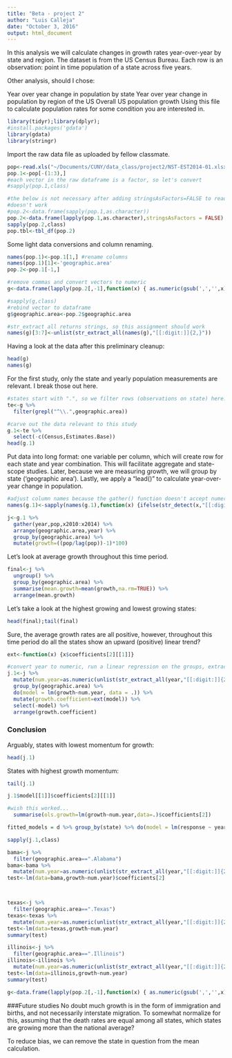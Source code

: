 ```yaml
---
title: "Beta - project 2"
author: "Luis Calleja"
date: "October 3, 2016"
output: html_document
---
```

In this analysis we will calculate changes in growth rates year-over-year by state and region. The dataset is from the US Census Bureau. Each row is an observation: point in time population of a state across five years.

Other analysis, should I chose:

Year over year change in population by state
Year over year change in population by region of the US 
Overall US population growth
Using this file to calculate population rates  for some condition you are interested in.
```r
library(tidyr);library(dplyr);
#install.packages('gdata')
library(gdata)
library(stringr)
```

Import the raw data file as uploaded by fellow classmate.
```r
pop<-read.xls("~/Documents/CUNY/data_class/project2/NST-EST2014-01.xlsx",header=FALSE, stringsAsFactors=FALSE)
pop.1<-pop[-(1:3),]
#each vector in the raw dataframe is a factor, so let's convert
#sapply(pop.1,class)
```

```r
#the below is not necessary after adding stringsAsFactors=FALSE to read.xls
#doesn't work
#pop.2<-data.frame(sapply(pop.1,as.character))
pop.2<-data.frame(lapply(pop.1,as.character),stringsAsFactors = FALSE)
sapply(pop.2,class)
pop.tbl<-tbl_df(pop.2)
```

Some light data conversions and column renaming.
```r
names(pop.1)<-pop.1[1,] #rename columns
names(pop.1)[1]<-'geographic.area'
pop.2<-pop.1[-1,]

#remove commas and convert vectors to numeric
g<-data.frame(lapply(pop.2[,-1],function(x) { as.numeric(gsub(',','',x))}),stringsAsFactors=FALSE)

#sapply(g,class)
#rebind vector to dataframe
g$geographic.area<-pop.2$geographic.area

#str_extract all returns strings, so this assignment should work
names(g)[3:7]<-unlist(str_extract_all(names(g),"[[:digit:]]{2,}"))
```

Having a look at the data after this preliminary cleanup:
```r
head(g)
names(g)
```
For the first study, only the state and yearly population measurements are relevant. I break those out here.
```r
#states start with ".", so we filter rows (observations on state) here.
te<-g %>%
  filter(grepl("^\\.",geographic.area))

#carve out the data relevant to this study
g.1<-te %>%
  select(-c(Census,Estimates.Base))
head(g.1)
```

Put data into long format: one variable per column, which will create  row for each state and year combination. This will facilitate aggregate and state-scope studies. Later, because we are measuring growth, we will group by state ('geographic area').
Lastly, we apply a "lead()" to calculate year-over-year change in population.
```r
#adjust column names because the gather() function doesn't accept numeric arguments
names(g.1)<-sapply(names(g.1),function(x) {ifelse(str_detect(x,"[[:digit:]]{2,}"),paste("x",x,sep=""),x)})

j<-g.1 %>%
  gather(year,pop,x2010:x2014) %>%
  arrange(geographic.area,year) %>%
  group_by(geographic.area) %>%
  mutate(growth=((pop/lag(pop))-1)*100)
```

Let's look at average growth throughout this time period.
```r
final<-j %>%
  ungroup() %>%
  group_by(geographic.area) %>%
  summarise(mean.growth=mean(growth,na.rm=TRUE)) %>%
  arrange(mean.growth)
```

Let's take a look at the highest growing and lowest growing states:
```r
head(final);tail(final)
```

Sure, the average growth rates are all positive, however, throughout this time period do all the states show an upward (positive) linear trend?
```r
ext<-function(x) {x$coefficients[2][[1]]}

#convert year to numeric, run a linear regression on the groups, extract the relevant coefficient
j.1<-j %>%
  mutate(num.year=as.numeric(unlist(str_extract_all(year,"[[:digit:]]{2,}")))) %>%
  group_by(geographic.area) %>%
  do(model = lm(growth~num.year, data = .)) %>%
  mutate(growth.coefficient=ext(model)) %>%
  select(-model) %>%
  arrange(growth.coefficient)
```
### Conclusion
Arguably, states with lowest momentum for growth:
```r
head(j.1)
```

States with highest growth momentum:
```r
tail(j.1)
```

```r
j.1$model[[1]]$coefficients[2][[1]]

#wish this worked...
  summarise(ols.growth=lm(growth~num.year,data=.)$coefficients[2])

fitted_models = d %>% group_by(state) %>% do(model = lm(response ~ year, data = .))

sapply(j.1,class)

bama<-j %>%
  filter(geographic.area==".Alabama")
bama<-bama %>%
  mutate(num.year=as.numeric(unlist(str_extract_all(year,"[[:digit:]]{2,}"))))
test<-lm(data=bama,growth~num.year)$coefficients[2]



texas<-j %>%
  filter(geographic.area==".Texas")
texas<-texas %>%
  mutate(num.year=as.numeric(unlist(str_extract_all(year,"[[:digit:]]{2,}"))))
test<-lm(data=texas,growth~num.year)
summary(test)

illinois<-j %>%
  filter(geographic.area==".Illinois")
illinois<-illinois %>%
  mutate(num.year=as.numeric(unlist(str_extract_all(year,"[[:digit:]]{2,}"))))
test<-lm(data=illinois,growth~num.year)
summary(test)

g<-data.frame(lapply(pop.2[,-1],function(x) { as.numeric(gsub(',','',x))}),stringsAsFactors=FALSE)
```

###Future studies
No doubt much growth is in the form of immigration and births, and not necessarily interstate migration. To somewhat normalize for this, assuming that the death rates are equal among all states, which states are growing more than the national average?

To reduce bias, we can remove the state in question from the mean calculation.